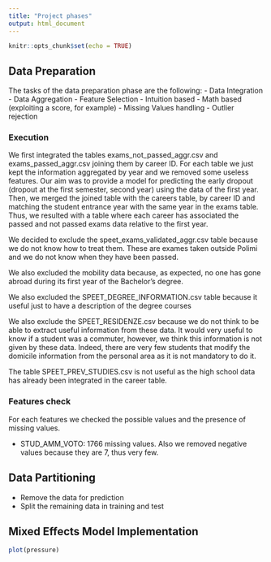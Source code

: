 ```yaml
---
title: "Project phases"
output: html_document
---
```


```r
knitr::opts_chunk$set(echo = TRUE)
```

## Data Preparation
The tasks of the data preparation phase are the following:
- Data Integration 
- Data Aggregation
- Feature Selection
  - Intuition based
  - Math based (exploiting a score, for example)
- Missing Values handling
- Outlier rejection

### Execution
We first integrated the tables exams_not_passed_aggr.csv and exams_passed_aggr.csv joining them by career ID. For each table we just kept the information aggregated by year and we removed some useless features. Our aim was to provide a model for predicting the early dropout (dropout at the first semester, second year) using the data of the first year. 
Then, we merged the joined table with the careers table, by career ID and matching the student entrance year with the same year in the exams table. Thus, we resulted with a table where each career has associated the passed and not passed exams data relative to the first year. 

We decided to exclude the speet_exams_validated_aggr.csv table because we do not know how to treat them. These are exames taken outside Polimi and we do not know when they have been passed. 

We also excluded the mobility data because, as expected, no one has gone abroad during its first year of the Bachelor's degree. 

We also excluded the SPEET_DEGREE_INFORMATION.csv table because it useful just to have a description of the degree courses

We also exclude the SPEET_RESIDENZE.csv because we do not think to be able to extract useful information from these data. It would very useful to know if a student was a commuter, however, we think this information is not given by these data. Indeed, there are very few students that modify the domicile information from the personal area as it is not mandatory to do it.

The table SPEET_PREV_STUDIES.csv is not useful as the high school data has already been integrated in the career table.

### Features check
For each features we checked the possible values and the presence of missing values.

- STUD_AMM_VOTO: 1766 missing values. Also we removed negative values because they are 7, thus very few. 

## Data Partitioning
- Remove the data for prediction
- Split the remaining data in training and test


## Mixed Effects Model Implementation

```r
plot(pressure)
```


